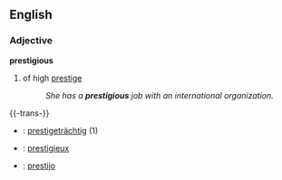 ==English==
===Adjective===
'''prestigious'''
# of high [[prestige]]
#:''She has a '''prestigious''' job with an international organization.''

{{-trans-}}

* {{de}} : [[prestigeträchtig]] (1)
* {{fr}} : [[prestigieux]]
* {{io}} : [[prestijo]]